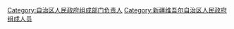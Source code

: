 [[Category:自治区人民政府组成部门负责人|Category:自治区人民政府组成部门负责人]]
[[Category:新疆维吾尔自治区人民政府组成人员|Category:新疆维吾尔自治区人民政府组成人员]]